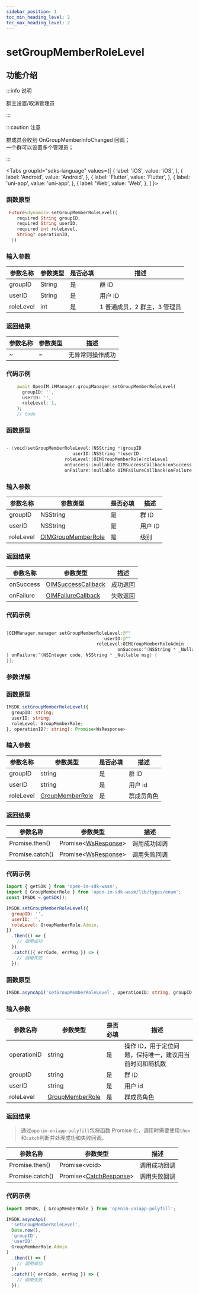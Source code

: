 ```yaml
---
sidebar_position: 1
toc_min_heading_level: 2
toc_max_heading_level: 2
---
```


# setGroupMemberRoleLevel

## 功能介绍

:::info 说明

群主设置/取消管理员

:::

:::caution 注意

群成员会收到 OnGroupMemberInfoChanged 回调；  
一个群可以设置多个管理员；

:::

<Tabs
groupId="sdks-language"
values={[
{ label: 'iOS', value: 'iOS', },
{ label: 'Android', value: 'Android', },
{ label: 'Flutter', value: 'Flutter', },
{ label: 'uni-app', value: 'uni-app', },
{ label: 'Web', value: 'Web', },
]
}>

<TabItem value="Flutter">

### 函数原型

```dart showLineNumbers
 Future<dynamic> setGroupMemberRoleLevel({
    required String groupID,
    required String userID,
    required int roleLevel,
    String? operationID,
  })
```

### 输入参数

| 参数名称  | 参数类型 | 是否必填 | 描述                         |
| --------- | -------- | -------- | ---------------------------- |
| groupID   | String   | 是       | 群 ID                        |
| userID    | String   | 是       | 用户 ID                      |
| roleLevel | int      | 是       | 1 普通成员，2 群主，3 管理员 |

### 返回结果

| 参数名称 | 参数类型 | 描述             |
| -------- | -------- | ---------------- |
| ~        | ~        | 无异常则操作成功 |

### 代码示例

```dart showLineNumbers
    await OpenIM.iMManager.groupManager.setGroupMemberRoleLevel(
      groupID: '',
      userID: '',
      roleLevel: 1,
    );
    // todo
```

</TabItem>

<TabItem value="iOS">

### 函数原型

```swift showLineNumbers

- (void)setGroupMemberRoleLevel:(NSString *)groupID
                         userID:(NSString *)userID
                      roleLevel:(OIMGroupMemberRole)roleLevel
                      onSuccess:(nullable OIMSuccessCallback)onSuccess
                      onFailure:(nullable OIMFailureCallback)onFailure;

```

### 输入参数

| 参数名称  | 参数类型                                           | 是否必填 | 描述    |
| --------- | -------------------------------------------------- | -------- | ------- |
| groupID   | NSString                                           | 是       | 群 ID   |
| userID    | NSString                                           | 是       | 用户 ID |
| roleLevel | [OIMGroupMemberRole](docs/sdks/Enum/RoleLevel.mdx) | 是       | 级别    |

### 返回结果

| 参数名称  | 参数类型                                               | 描述     |
| --------- | ------------------------------------------------------ | -------- |
| onSuccess | [OIMSuccessCallback](docs/sdks/Callback/onSuccess.mdx) | 成功返回 |
| onFailure | [OIMFailureCallback](docs/sdks/Callback/onError.mdx)   | 失败返回 |

### 代码示例

```swift showLineNumbers

[OIMManager.manager setGroupMemberRoleLevel:@""
                                     userID:@""
                                  roleLevel:OIMGroupMemberRoleAdmin
                                          onSuccess:^(NSString * _Nullable data) {
} onFailure:^(NSInteger code, NSString * _Nullable msg) {
}];

```

</TabItem>

<TabItem value="Android">

### 参数详解

</TabItem>

<TabItem value="Web">

### 函数原型

```ts showLineNumbers
IMSDK.setGroupMemberRoleLevel({
  groupID: string;
  userID: string;
  roleLevel: GroupMemberRole;
}, operationID?: string): Promise<WsResponse>
```

### 输入参数

| 参数名称  | 参数类型                                        | 是否必填 | 描述       |
| --------- | ----------------------------------------------- | -------- | ---------- |
| groupID   | string                                          | 是       | 群 ID      |
| userID    | string                                          | 是       | 用户 id    |
| roleLevel | [GroupMemberRole](docs/sdks/Enum/RoleLevel.mdx) | 是       | 群成员角色 |

### 返回结果

| 参数名称        | 参数类型                                                      | 描述         |
| --------------- | ------------------------------------------------------------- | ------------ |
| Promise.then()  | Promise<[WsResponse](docs/sdks/Class/Response/Response.mdx)\> | 调用成功回调 |
| Promise.catch() | Promise<[WsResponse](docs/sdks/Class/Response/Response.mdx)\> | 调用失败回调 |

### 代码示例

```js showLineNumbers
import { getSDK } from 'open-im-sdk-wasm';
import { GroupMemberRole } from 'open-im-sdk-wasm/lib/types/enum';
const IMSDK = getSDK();

IMSDK.setGroupMemberRoleLevel({
  groupID: '',
  userID: '',
  roleLevel: GroupMemberRole.Admin,
})
  .then(() => {
    // 调用成功
  })
  .catch(({ errCode, errMsg }) => {
    // 调用失败
  });
```

</TabItem>

<TabItem value="Uniapp">

### 函数原型

```ts showLineNumbers
IMSDK.asyncApi('setGroupMemberRoleLevel', operationID: string, groupID: string, userID: string, roleLevel: GroupMemberRole): Promise<void>
```

### 输入参数

| 参数名称    | 参数类型                                        | 是否必填 | 描述                                                    |
| ----------- | ----------------------------------------------- | -------- | ------------------------------------------------------- |
| operationID | string                                          | 是       | 操作 ID，用于定位问题，保持唯一，建议用当前时间和随机数 |
| groupID     | string                                          | 是       | 群 ID                                                   |
| userID      | string                                          | 是       | 用户 id                                                 |
| roleLevel   | [GroupMemberRole](docs/sdks/Enum/RoleLevel.mdx) | 是       | 群成员角色                                              |

### 返回结果

> 通过`openim-uniapp-polyfill`包将函数 Promise 化，调用时需要使用`then`和`catch`判断并处理成功和失败回调。

| 参数名称        | 参数类型                                                         | 描述         |
| --------------- | ---------------------------------------------------------------- | ------------ |
| Promise.then()  | Promise<void\>                                                   | 调用成功回调 |
| Promise.catch() | Promise<[CatchResponse](docs/sdks/Class/Response/Response.mdx)\> | 调用失败回调 |

### 代码示例

```js showLineNumbers
import IMSDK, { GroupMemberRole } from 'openim-uniapp-polyfill';

IMSDK.asyncApi(
  'setGroupMemberRoleLevel',
  Date.now(),
  'groupID',
  'userID',
  GroupMemberRole.Admin
)
  .then(() => {
    // 调用成功
  })
  .catch(({ errCode, errMsg }) => {
    // 调用失败
  });
```

</TabItem>

</Tabs>
